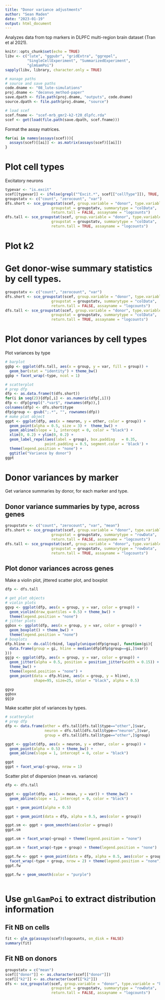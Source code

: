 ```yaml
---
title: "Donor variance adjustments"
author: "Sean Maden"
date: "2023-01-19"
output: html_document
---
```


Analyzes data from top markers in DLPFC multi-region brain dataset (Tran et al 2021).

```r
knitr::opts_chunk$set(echo = TRUE)
libv <- c("lute", "ggpubr", "gridExtra", "ggrepel",
          "SingleCellExperiment", "SummarizedExperiment",
          "glmGamPoi")
sapply(libv, library, character.only = TRUE)

# manage paths
# source and save paths
code.dname <- "08_lute-simulations"
proj.dname <- "deconvo_method-paper"
save.dpath <- file.path(proj.dname, "outputs", code.dname)
source.dpath <- file.path(proj.dname, "source")

# load scef
scef.fname <- "scef-mrb_gmr2-k2-t20_dlpfc.rda"
scef <- get(load(file.path(save.dpath, scef.fname)))
```

Format the assay matrices.

```r
for(ai in names(assays(scef))){
  assays(scef)[[ai]] <- as.matrix(assays(scef)[[ai]])
}
```

# Plot cell types

Excitatory neurons

```r
typevar <- "is.excit"
scef[[typevar]] <- ifelse(grepl("^Excit.*", scef[["cellType"]]), TRUE, FALSE)
groupstatv <- c("count", "zerocount", "var")
dfs.short <- sce_groupstat(scef, group.variable = "donor", type.variable = typevar,
                     groupstat = groupstatv, summarytype = "colData",
                     return.tall = FALSE, assayname = "logcounts")
dfs.tall <- sce_groupstat(scef, group.variable = "donor", type.variable = typevar,
                     groupstat = groupstatv, summarytype = "colData",
                     return.tall = TRUE, assayname = "logcounts")
```

# Plot k2

# Get donor-wise summary statistics by cell types.

```r
groupstatv <- c("count", "zerocount", "var")
dfs.short <- sce_groupstat(scef, group.variable = "donor", type.variable = "k2",
                     groupstat = groupstatv, summarytype = "colData",
                     return.tall = FALSE, assayname = "logcounts")
dfs.tall <- sce_groupstat(scef, group.variable = "donor", type.variable = "k2",
                     groupstat = groupstatv, summarytype = "colData",
                     return.tall = TRUE, assayname = "logcounts")
```

# Plot donor variances by cell types

Plot variances by type

```r
# barplot
ggbp <- ggplot(dfs.tall, aes(x = group, y = var, fill = group)) +
  geom_bar(stat = "identity") + theme_bw()
ggbp + facet_wrap(~type, ncol = 1)
```

```r
# scatterplot
# prep dfp
dfp <- as.data.frame(t(dfs.short))
for(i in seq(2)){dfp[,i] <- as.numeric(dfp[,i])}
dfp <- dfp[grepl(".*var$", rownames(dfp)),]
colnames(dfp) <- dfs.short$type
dfp$group <- gsub(";.*", "", rownames(dfp))
# make plot object
ggpt <- ggplot(dfp, aes(x = neuron, y = other, color = group)) +
  geom_point(alpha = 0.5, size = 3) +  theme_bw() +
  geom_abline(slope = 1, intercept = 0, color = "black") +
  xlim(0, 0.2) + ylim(0, 0.2) +
  geom_label_repel(aes(label = group), box.padding   = 0.35, 
                  point.padding = 0.5, segment.color = 'black') +
  theme(legend.position = "none") +
  ggtitle("Variance by donor")
ggpt
```
# Donor variances by marker

Get variance summaries by donor, for each marker and type.

## Donor variance summaries by type, across genes

```r
groupstatv <- c("count", "zerocount", "var", "mean")
dfs.short <- sce_groupstat(scef, group.variable = "donor", type.variable = "k2",
                     groupstat = groupstatv, summarytype = "rowData",
                     return.tall = FALSE, assayname = "logcounts")
dfs.tall <- sce_groupstat(scef, group.variable = "donor", type.variable = "k2",
                     groupstat = groupstatv, summarytype = "rowData",
                     return.tall = TRUE, assayname = "logcounts")
```

## Plot donor variances across genes

Make a violin plot, jittered scatter plot, and boxplot

```r
dfp <- dfs.tall

# get plot objects
# violin plots
ggvp <- ggplot(dfp, aes(x = group, y = var, color = group)) +
  geom_violin(draw_quantiles = 0.5) + theme_bw() +
  theme(legend.position = "none")
# jitter plots
ggbox <- ggplot(dfp, aes(x = group, y = var, color = group)) +
  geom_boxplot() + theme_bw() +
  theme(legend.position = "none")
# boxplots
dfp.hline <- do.call(rbind, lapply(unique(dfp$group), function(gi){
  data.frame(group = gi, hline = median(dfp[dfp$group==gi,]$var))
}))
ggjp <- ggplot(dfp, aes(x = group, y = var, color = group)) +
  geom_jitter(alpha = 0.5, position = position_jitter(width = 0.15)) + 
  theme_bw() +
  theme(legend.position = "none") +
  geom_point(data = dfp.hline, aes(x = group, y = hline), 
             shape=95, size=25, color = "black", alpha = 0.5)

ggvp
ggbox
ggjp
```

Make scatter plot of variances by types.

```r
# scatterplot
# prep dfp
dfp <- data.frame(other = dfs.tall[dfs.tall$type=="other",]$var,
                  neuron = dfs.tall[dfs.tall$type=="neuron",]$var,
                  group = dfs.tall[dfs.tall$type=="other",]$group)

ggpt <- ggplot(dfp, aes(x = neuron, y = other, color = group)) +
  geom_point(alpha = 0.5) + theme_bw() +
  geom_abline(slope = 1, intercept = 0, color = "black")

ggpt 
ggpt + facet_wrap(~group, nrow = 1)
```

Scatter plot of dispersion (mean vs. variance)

```r
dfp <- dfs.tall

ggpt <- ggplot(dfp, aes(x = mean, y = var)) + theme_bw() +
  geom_abline(slope = 1, intercept = 0, color = "black")

ggpt + geom_point(alpha = 0.5)

ggpt + geom_point(data = dfp, alpha = 0.5, aes(color = group))

ggpt.sm <- ggpt + geom_smooth(aes(color = group))
ggpt.sm

ggpt.sm + facet_wrap(~group) + theme(legend.position = "none")

ggpt.sm + facet_wrap(~type + group) + theme(legend.position = "none")

ggpt.fw <- ggpt + geom_point(data = dfp, alpha = 0.5, aes(color = group)) + 
  facet_wrap(~type + group, nrow = 2) + theme(legend.position = "none")
ggpt.fw

ggpt.fw + geom_smooth(color = "purple")
  
```

# Use `gmlGamPoi` to extract distribution information

## Fit NB on cells

```r
fit <- glm_gp(assays(scef)$logcounts, on_disk = FALSE)
summary(fit)
```

## Fit NB on donors

```r
groupstatv = c("mean")
scef[["donor"]] <- as.character(scef[["donor"]])
scef[["k2"]] <- as.character(scef[["k2"]])
dfs <- sce_groupstat(scef, group.variable = "donor", type.variable = "k2",
                     groupstat = groupstatv, summarytype = "rowData",
                     return.tall = FALSE, assayname = "logcounts")
```
